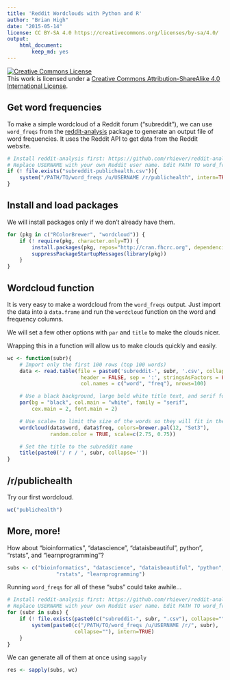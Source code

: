 ```yaml
---
title: 'Reddit Wordclouds with Python and R'
author: "Brian High"
date: "2015-05-14"
license: CC BY-SA 4.0 https://creativecommons.org/licenses/by-sa/4.0/
output: 
    html_document:
        keep_md: yes
---
```


<a rel="license" href="http://creativecommons.org/licenses/by-sa/4.0/"><img alt="Creative Commons License" style="border-width:0" src="https://i.creativecommons.org/l/by-sa/4.0/88x31.png" /></a><br />This work is licensed under a <a rel="license" href="http://creativecommons.org/licenses/by-sa/4.0/">Creative Commons Attribution-ShareAlike 4.0 International License</a>.

## Get word frequencies

To make a simple wordcloud of a Reddit forum ("subreddit"), we can use 
`word_freqs` from the [reddit-analysis](https://github.com/rhiever/reddit-analysis) 
package to generate an output file of word frequencies. It uses the Reddit 
API to get data from the Reddit website.

```r
# Install reddit-analysis first: https://github.com/rhiever/reddit-analysis
# Replace USERNAME with your own Reddit user name. Edit PATH TO word_freqs.
if (! file.exists("subreddit-publichealth.csv")){
    system("/PATH/TO/word_freqs /u/USERNAME /r/publichealth", intern=TRUE)
}
```

## Install and load packages

We will install packages only if we don't already have them.

```r
for (pkg in c("RColorBrewer", "wordcloud")) {
    if (! require(pkg, character.only=T)) { 
        install.packages(pkg, repos="http://cran.fhcrc.org", dependencies=TRUE)
        suppressPackageStartupMessages(library(pkg))
    }
}
```

## Wordcloud function

It is very easy to make a wordcloud from the `word_freqs` output. Just import 
the data into a `data.frame` and run the `wordcloud` function on the word and 
frequency columns.

We will set a few other options with `par` and `title` to make the clouds nicer.

Wrapping this in a function will allow us to make clouds quickly and easily.

```r
wc <- function(subr){
    # Import only the first 100 rows (top 100 words)
    data <- read.table(file = paste0('subreddit-', subr, '.csv', collapse=''), 
                        header = FALSE, sep = ':', stringsAsFactors = FALSE, 
                        col.names = c("word", "freq"), nrows=100)

    # Use a black background, large bold white title text, and serif font
    par(bg = "black", col.main = "white", family = "serif", 
        cex.main = 2, font.main = 2)

    # Use scale= to limit the size of the words so they will fit in the cloud
    wordcloud(data$word, data$freq, colors=brewer.pal(12, "Set3"), 
              random.color = TRUE, scale=c(2.75, 0.75))

    # Set the title to the subreddit name
    title(paste0('/ r / ', subr, collapse=''))
}
```

## /r/publichealth

Try our first wordcloud.

```r
wc("publichealth")
```

## More, more!

How about "bioinformatics", "datascience", "dataisbeautiful", python", "rstats", 
and "learnprogramming"?

```r
subs <- c("bioinformatics", "datascience", "dataisbeautiful", "python", 
                "rstats", "learnprogramming")
```

Running `word_freqs` for all of these "subs" could take awhile...

```r
# Install reddit-analysis first: https://github.com/rhiever/reddit-analysis
# Replace USERNAME with your own Reddit user name. Edit PATH TO word_freqs.
for (subr in subs) {
    if (! file.exists(paste0(c("subreddit-", subr, ".csv"), collapse=""))) {
        system(paste0(c("/PATH/TO/word_freqs /u/USERNAME /r/", subr), 
                      collapse=""), intern=TRUE)
    }    
}
```

We can generate all of them at once using `sapply`

```r
res <- sapply(subs, wc)
```
